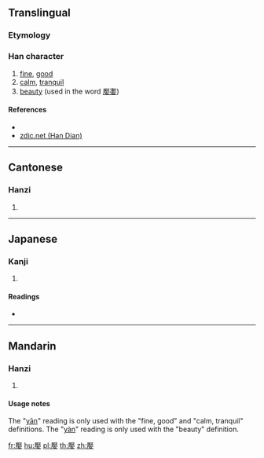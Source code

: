 ==Translingual==

===Etymology===
{{Han compound|厭|女|c1=p|c2=s|t2=female|ls=psc}}

===Han character===
{{Han char|rn=38|rad=女|as=14|sn=17|four=71404|canj=MKV|ids=⿸厭女}}

# [[fine]], [[good]]
# [[calm]], [[tranquil]]
# [[beauty]] (used in the word [[嬮嬱]])

====References====
* {{Han ref|kx=0273.010|dkj=06825|dj=0541.070|hdz=21086.060|uh=5B2E|ud=23342|bh=ECD6|bd=60630}}
* [http://www.zdic.net/z/18/js/5B2E.htm zdic.net (Han Dian)]

----

==Cantonese==

===Hanzi===
{{yue-hanzi|jyut=[[jim1]], [[jim3]]|y=yim1, yim3}}

# {{defn|lang=yue|sort=女14}}

----

==Japanese==

===Kanji===
{{ja-kanji|grade=|rs=女14}}

# {{defn|lang=ja|sort=女14}}

====Readings====
* {{ja-readings|on=[[えん]] (en), [[えふ]] (efu)|kun=[[みめよい]] (mimeyoi)}}

----

==Mandarin==

===Hanzi===
{{cmn-hanzi|pin=[[yān]] ([[yan1]]), [[yàn]] ([[yan4]])|wg=yen<sup>1</sup>, yen<sup>4</sup>}}

# {{defn|lang=cmn|sort=女14}}

====Usage notes====
The "[[yān]]" reading is only used with the "fine, good" and "calm, tranquil" definitions. The "[[yàn]]" reading is only used with the "beauty" definition.

[[fr:嬮]]
[[hu:嬮]]
[[pl:嬮]]
[[th:嬮]]
[[zh:嬮]]